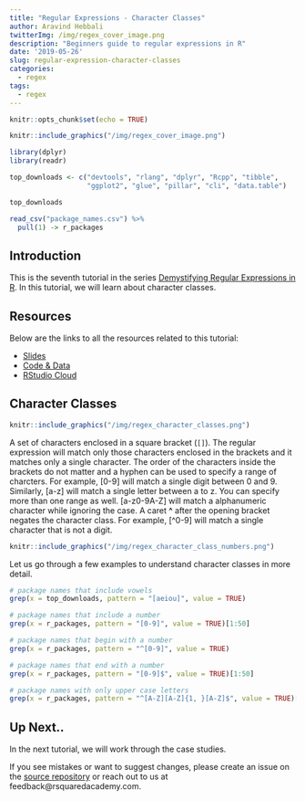```yaml
---
title: "Regular Expressions - Character Classes"
author: Aravind Hebbali
twitterImg: /img/regex_cover_image.png
description: "Beginners guide to regular expressions in R"
date: '2019-05-26'
slug: regular-expression-character-classes
categories:
  - regex
tags:
  - regex
---
```


```r
knitr::opts_chunk$set(echo = TRUE)
```

```r
knitr::include_graphics("/img/regex_cover_image.png")
```

```r
library(dplyr)
library(readr)
```

```r
top_downloads <- c("devtools", "rlang", "dplyr", "Rcpp", "tibble",    
                   "ggplot2", "glue", "pillar", "cli", "data.table")

top_downloads
```

```r
read_csv("package_names.csv") %>%
  pull(1) -> r_packages 
```

## Introduction

This is the seventh tutorial in the series [Demystifying Regular Expressions in R](https://tutorials.rsquaredacademy.com/regex/index.html). In this tutorial, we will learn about character classes.

## Resources

Below are the links to all the resources related to this tutorial:

- <a href="https://slides.rsquaredacademy.com/regex/regex.html" target="_blank">Slides</a>
- <a href="https://github.com/rsquaredacademy-education/online-courses/tree/master/regular-expressions-in-r" target="_blank">Code & Data</a>
- <a href="https://rstudio.cloud/project/356612" target="_blank">RStudio Cloud</a>

## Character Classes

```r
knitr::include_graphics("/img/regex_character_classes.png")
```

A set of characters enclosed in a square bracket (`[]`). The regular expression
will match only those characters enclosed in the brackets and it matches only a
single character. The order of the characters inside the brackets do not matter 
and a hyphen can be used to specify a range of charcters. For example, [0-9] 
will match a single digit between 0 and 9. Similarly, [a-z] will match a single 
letter between a to z. You can specify more than one range as well. [a-z0-9A-Z]
will match a alphanumeric character while ignoring the case. A caret **^** after
the opening bracket negates the character class. For example, [^0-9] will match
a single character that is not a digit.

```r
knitr::include_graphics("/img/regex_character_class_numbers.png")
```
Let us go through a few examples to understand character classes in more detail.

```r
# package names that include vowels
grep(x = top_downloads, pattern = "[aeiou]", value = TRUE)

# package names that include a number
grep(x = r_packages, pattern = "[0-9]", value = TRUE)[1:50]

# package names that begin with a number
grep(x = r_packages, pattern = "^[0-9]", value = TRUE)

# package names that end with a number
grep(x = r_packages, pattern = "[0-9]$", value = TRUE)[1:50]

# package names with only upper case letters
grep(x = r_packages, pattern = "^[A-Z][A-Z]{1, }[A-Z]$", value = TRUE)[1:50]
```

## Up Next..

In the next tutorial, we will work through the case studies.

If you see mistakes or want to suggest changes, please create an issue on the
<a href="https://github.com/rsquaredacademy-infra/blog" target="_blank">source repository</a>
or reach out to us at feedback@rsquaredacademy.com.